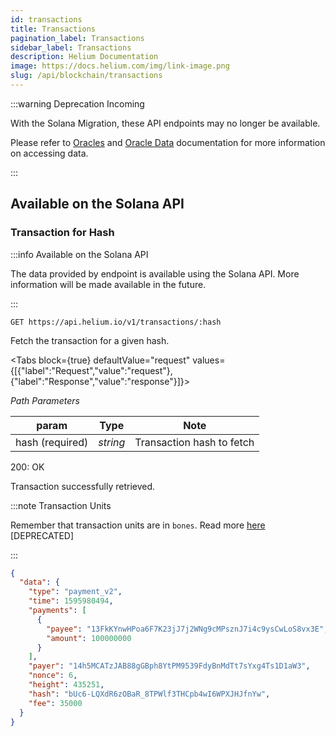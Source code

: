 ```yaml
---
id: transactions
title: Transactions
pagination_label: Transactions
sidebar_label: Transactions
description: Helium Documentation
image: https://docs.helium.com/img/link-image.png
slug: /api/blockchain/transactions
---
```



:::warning Deprecation Incoming

With the Solana Migration, these API endpoints may no longer be available.

Please refer to [Oracles](/oracles) and [Oracle Data](/oracles/oracle-data) documentation for more
information on accessing data.

:::

## Available on the Solana API

### Transaction for Hash

:::info Available on the Solana API

The data provided by endpoint is available using the Solana API. More information will be made
available in the future.

:::

```
GET https://api.helium.io/v1/transactions/:hash
```

Fetch the transaction for a given hash.

<Tabs
  block={true}
  defaultValue="request"
  values={[{"label":"Request","value":"request"},{"label":"Response","value":"response"}]}>
<TabItem value="request">

_Path Parameters_

| param           | Type     | Note                      |
| --------------- | -------- | ------------------------- |
| hash (required) | _string_ | Transaction hash to fetch |

</TabItem>
<TabItem value="response">

200: OK

Transaction successfully retrieved.

:::note Transaction Units

Remember that transaction units are in `bones`. Read more
[here](/api/blockchain/introduction/#transaction-units) [DEPRECATED]

:::

```json
{
  "data": {
    "type": "payment_v2",
    "time": 1595980494,
    "payments": [
      {
        "payee": "13FkKYnwHPoa6F7K23jJ7j2WNg9cMPsznJ7i4c9ysCwLoS8vx3E",
        "amount": 100000000
      }
    ],
    "payer": "14h5MCATzJAB88gGBph8YtPM9539FdyBnMdTt7sYxg4Ts1D1aW3",
    "nonce": 6,
    "height": 435251,
    "hash": "bUc6-LQXdR6zOBaR_8TPWlf3THCpb4wI6WPXJHJfnYw",
    "fee": 35000
  }
}
```

</TabItem>
</Tabs>
